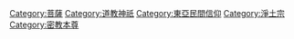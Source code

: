 {{Commons_category}}
{{Category_main|觀世音菩薩}}

[[Category:菩薩|Category:菩薩]]
[[Category:道教神祇|Category:道教神祇]]
[[Category:東亞民間信仰|Category:東亞民間信仰]]
[[Category:淨土宗|Category:淨土宗]]
[[Category:密教本尊|Category:密教本尊]]